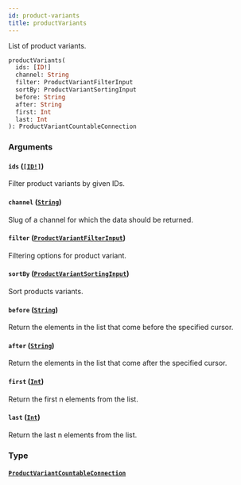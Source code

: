 ```yaml
---
id: product-variants
title: productVariants
---
```


List of product variants.

```graphql
productVariants(
  ids: [ID!]
  channel: String
  filter: ProductVariantFilterInput
  sortBy: ProductVariantSortingInput
  before: String
  after: String
  first: Int
  last: Int
): ProductVariantCountableConnection

```

### Arguments

#### `ids` ([`[ID!]`](../../../developer/api-reference/scalars/id))

Filter product variants by given IDs.

#### `channel` ([`String`](../../../developer/api-reference/scalars/string))

Slug of a channel for which the data should be returned.

#### `filter` ([`ProductVariantFilterInput`](../../../developer/api-reference/inputs/product-variant-filter-input))

Filtering options for product variant.

#### `sortBy` ([`ProductVariantSortingInput`](../../../developer/api-reference/inputs/product-variant-sorting-input))

Sort products variants.

#### `before` ([`String`](../../../developer/api-reference/scalars/string))

Return the elements in the list that come before the specified cursor.

#### `after` ([`String`](../../../developer/api-reference/scalars/string))

Return the elements in the list that come after the specified cursor.

#### `first` ([`Int`](../../../developer/api-reference/scalars/int))

Return the first n elements from the list.

#### `last` ([`Int`](../../../developer/api-reference/scalars/int))

Return the last n elements from the list.

### Type

#### [`ProductVariantCountableConnection`](../../../developer/api-reference/objects/product-variant-countable-connection)
